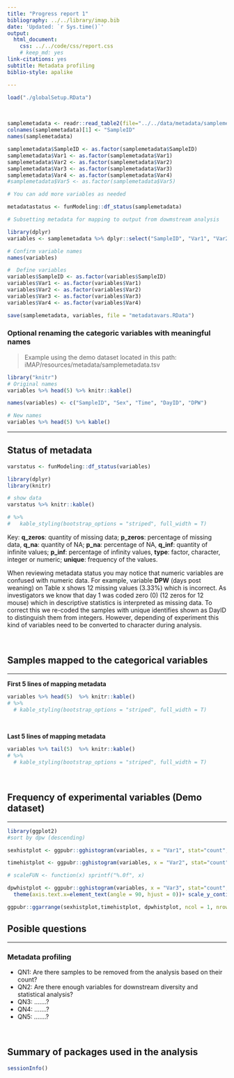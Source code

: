 ```yaml
---
title: "Progress report 1"
bibliography: ../../library/imap.bib
date: 'Updated: `r Sys.time()`'
output:
  html_document:
    css: ../../code/css/report.css
    # keep_md: yes
link-citations: yes
subtitle: Metadata profiling
biblio-style: apalike

---
```


```r
load("./globalSetup.RData")
```

<br>



```r
samplemetadata <- readr::read_table2(file="../../data/metadata/samplemetadata.tsv", col_names = T)
colnames(samplemetadata)[1] <- "SampleID"
names(samplemetadata)

samplemetadata$SampleID <- as.factor(samplemetadata$SampleID)
samplemetadata$Var1 <- as.factor(samplemetadata$Var1)
samplemetadata$Var2 <- as.factor(samplemetadata$Var2)
samplemetadata$Var3 <- as.factor(samplemetadata$Var3)
samplemetadata$Var4 <- as.factor(samplemetadata$Var4)
#samplemetadata$Var5 <- as.factor(samplemetadata$Var5)

# You can add more variables as needed

metadatastatus <- funModeling::df_status(samplemetadata)

# Subsetting metadata for mapping to output from dowmstream analysis

library(dplyr)
variables <- samplemetadata %>% dplyr::select("SampleID", "Var1", "Var2", "Var3", "Var4")

# Confirm variable names
names(variables)

#  Define variables
variables$SampleID <- as.factor(variables$SampleID)
variables$Var1 <- as.factor(variables$Var1)
variables$Var2 <- as.factor(variables$Var2)
variables$Var3 <- as.factor(variables$Var3)
variables$Var4 <- as.factor(variables$Var4)

save(samplemetadata, variables, file = "metadatavars.RData")
```

### Optional renaming the categoric variables with meaningful names
>Example using the demo dataset located in this path: iMAP/resources/metadata/samplemetadata.tsv

```r
library("knitr")
# Original names
variables %>% head(5) %>% knitr::kable()

names(variables) <- c("SampleID", "Sex", "Time", "DayID", "DPW")

# New names
variables %>% head(5) %>% kable()

```

<hr>

## Status of metadata

```r
varstatus <- funModeling::df_status(variables)
```

```r
library(dplyr)
library(knitr)

# show data
varstatus %>% knitr::kable() 

# %>%
#   kable_styling(bootstrap_options = "striped", full_width = T)

```

Key: **q_zeros**: quantity of missing data; **p_zeros**: percentage of missing data, **q_na**: quantity of NA; **p_na**: percentage of NA, **q_inf**: quantity of infinite values; **p_inf**: percentage of infinity values,  **type**: factor, character, integer or numeric; **unique**: frequency of the values.


When reviewing metadata status you may notice that numeric variables are confused with numeric data. For example, variable **DPW** (days post weaning) on Table x shows 12 missing values (3.33%) which is incorrect. As investigators we know that day 1 was coded zero (0) (12 zeros for 12 mouse) which in descriptive statistics is interpreted as missing data. To correct this we re-coded the samples with unique identifies shown as DayID to distinguish them from integers. However, depending of experiment this kind of variables need to be converted to character during analysis. 

<br>

## Samples mapped to the categorical variables

<hr>

**First 5 lines of mapping metadata**

```r

variables %>% head(5)  %>% knitr::kable() 
# %>%
  # kable_styling(bootstrap_options = "striped", full_width = T)
```

<br>


**Last 5 lines of mapping metadata**

```r

variables %>% tail(5)  %>% knitr::kable() 
# %>%
  # kable_styling(bootstrap_options = "striped", full_width = T)
```

<br>

## Frequency of experimental variables (Demo dataset)

<hr>


```r
library(ggplot2)
#sort by dpw (descending)

sexhistplot <- ggpubr::gghistogram(variables, x = "Var1", stat="count", fill = "#ff0000") + ggtitle("Sex variable")

timehistplot <- ggpubr::gghistogram(variables, x = "Var2", stat="count", fill = "#00ff00") + ggtitle("Time variable")

# scaleFUN <- function(x) sprintf("%.0f", x)

dpwhistplot <- ggpubr::gghistogram(variables, x = "Var3", stat="count", fill = "#0000ff") + ggtitle("Days post weaning")+
  theme(axis.text.x=element_text(angle = 90, hjust = 0))+ scale_y_continuous(labels=scaleFUN)

ggpubr::ggarrange(sexhistplot,timehistplot, dpwhistplot, ncol = 1, nrow = 3,  common.legend = TRUE, legend = "top", align = "hv", labels = c(""))
```

## Posible questions

<hr>

### Metadata profiling 

* QN1: Are there samples to be removed from the analysis based on their count?
* QN2: Are there enough variables for downstream diversity and statistical analysis?
* QN3: .......?
* QN4: .......?
* QN5: .......?

<br>

## Summary of packages used in the analysis
```r
sessionInfo()
```

<br>

